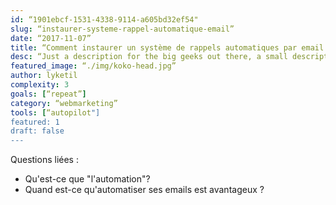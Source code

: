 ```yaml
---
id: “1901ebcf-1531-4338-9114-a605bd32ef54"
slug: “instaurer-systeme-rappel-automatique-email”
date: “2017-11-07”
title: “Comment instaurer un système de rappels automatiques par email ? ”
desc: “Just a description for the big geeks out there, a small description to rule them all and in the darkness bind them.”
featured_image: “./img/koko-head.jpg”
author: lyketil
complexity: 3
goals: [“repeat”]
category: “webmarketing”
tools: [“autopilot"]
featured: 1
draft: false
---
```

Questions liées : 
- Qu'est-ce que "l'automation"?
- Quand est-ce qu'automatiser ses emails est avantageux ? 